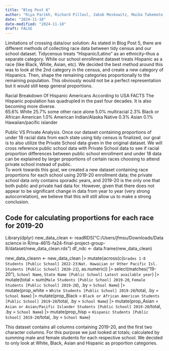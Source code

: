 ```yaml
---
title: "Blog Post 6"
author: "Riya Parikh, Richard Pilleul, Jakob Moskowitz, Maika Takemoto, Ria Sonalker."
date: "2024-11-18"
date-modified: "2024-11-18"
draft: FALSE
---
```

Limitations of crossing data/our solution: As stated in Blog Post 5, there are different methods of collecting race data between tidy census and our school dataset. Tidycensus treats “Hispanic/Latino” as an ethnicity–thus a separate category. While our school enrollment dataset treats Hispanic as a race (like Black, White, Asian, etc). We decided the best method around this was to look at the 2nd category in the census, and create a new category of Hispanics. Then, shape the remaining categories proportionally to the remaining population. This obviously would not be a perfect representation but it would still keep general proportions. 

Racial Breakdown Of Hispanic Americans According to USA FACTS The Hispanic population has quadrupled in the past four decades. It is also becoming more diverse.  
65.6% White 
25.7% some other race alone 
5.0% multiracial
2.3% Black or African American 
1.0% American Indian/Alaska Native 
0.3% Asian 
0.1% Hawaiian/pacific islander 

Public VS Private Analysis. 
Once our dataset containing proportions of under 18 racial data from each state using tidy census is finalized, our goal is to also utilize the Private School data given in the original dataset. We will cross reference public school data with Private School data to see if racial proportion differences between public school enrollment and under 18 data can be explained by larger proportions of certain races choosing to attend private school instead of public.  
To work towards this goal, we created a new dataset containing race proportions for each school using 2019-20 enrollment data; the private school data only contains sporadic years, and 2019-20 is the only one that both public and private had data for. However, given that there does not appear to be significant change in data from year to year (very strong autocorrelation), we believe that this will still allow us to make a strong conclusion. 

## Code for calculating proportions for each race for 2019-20 

Library(dplyr)
new_data_clean <- readRDS("C:/Users/jfmsu/Downloads/Data science in R/ma-4615-fa24-final-project-group-8/dataset/new_data_clean.rds")
df_ndc <- data.frame(new_data_clean)

new_data_cleann <- new_data_clean |> mutate(across(c(`Grades 1-8 Students [Public School] 2022-23`:`Nat. Hawaiian or Other Pacific Isl. Students [Public School] 2020-21`), as.numeric)) |> select(matches("19-20"), `School Name`, `State Name [Public School] Latest available year`) |> mutate(total = sum(`Male Students [Public School] 2019-20`, `Female Students [Public School] 2019-20`), .by = `School Name`) |> mutate(prop_white = `White Students [Public School] 2019-20`/total, .by = `School Name`) |> mutate(prop_Black = `Black or African American Students [Public School] 2019-20`/total, .by = `School Name`) |> mutate(prop_Asian = `Asian or Asian/Pacific Islander Students [Public School] 2019-20`/total, .by = `School Name`) |> mutate(prop_hisp = `Hispanic Students [Public School] 2019-20`/total, .by = `School Name`)

This dataset contains all columns containing 2019-20, and the first two character columns. For this purpose we just looked at totals; calculated by summing male and female students for each respective school. We decided to only look at White, Black, Asian and Hispanic as proportion categories. 
